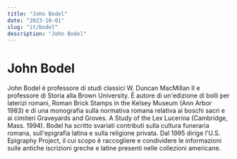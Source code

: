 ```yaml
---
title: "John Bodel"
date: "2023-10-01"
slug: "it/bodel"
description: "John Bodel"
---
```


# John Bodel

John Bodel è professore di studi classici W. Duncan MacMillan II e professore di Storia alla Brown University. È autore di un'edizione di bolli per laterizi romani, Roman Brick Stamps in the Kelsey Museum (Ann Arbor 1983) e di una monografia sulla normativa romana relativa ai boschi sacri e ai cimiteri Graveyards and Groves. A Study of the Lex Lucerina  (Cambridge, Mass. 1994). Bodel ha scritto svariati contributi sulla cultura funeraria romana, sull'epigrafia latina e sulla religione privata. Dal 1995 dirige l'U.S. Epigraphy Project, il cui scopo è raccogliere e condividere le informazioni sulle antiche iscrizioni greche e latine presenti nelle collezioni americane.